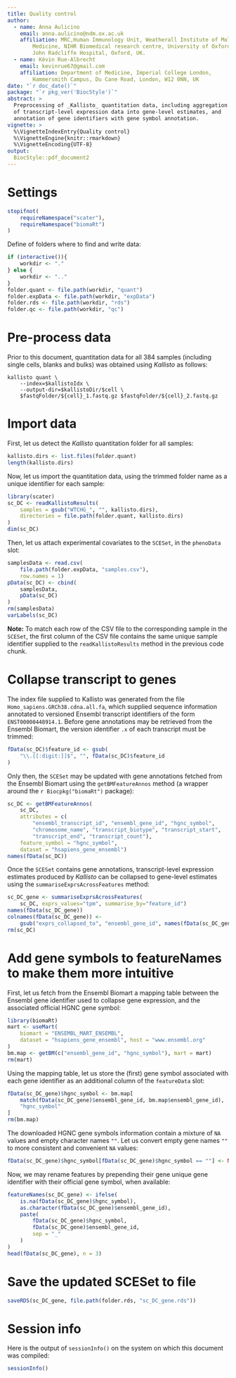 ```yaml
---
title: Quality control
author:
  - name: Anna Aulicino
    email: anna.aulicino@ndm.ox.ac.uk
    affiliation: MRC,Human Immunology Unit, Weatherall Institute of Molecular
        Medicine, NIHR Biomedical research centre, University of Oxford,
        John Radcliffe Hospital, Oxford, UK.
  - name: Kévin Rue-Albrecht
    email: kevinrue67@gmail.com
    affiliation: Department of Medicine, Imperial College London,
        Hammersmith Campus, Du Cane Road, London, W12 0NN, UK
date: "`r doc_date()`"
package: "`r pkg_ver('BiocStyle')`"
abstract: >
  Preprocessing of _Kallisto_ quantitation data, including aggregation
  of transcript-level expression data into gene-level estimates, and
  annotation of gene identifiers with gene symbol annotation.
vignette: >
  %\VignetteIndexEntry{Quality control}
  %\VignetteEngine{knitr::rmarkdown}
  %\VignetteEncoding{UTF-8}
output: 
  BiocStyle::pdf_document2
---
```


# Settings

```r
stopifnot(
    requireNamespace("scater"),
    requireNamespace("biomaRt")
)
```

Define of folders where to find and write data:

```r
if (interactive()){
    workdir <- "."
} else {
    workdir <- ".."
}
folder.quant <- file.path(workdir, "quant")
folder.expData <- file.path(workdir, "expData")
folder.rds <- file.path(workdir, "rds")
folder.qc <- file.path(workdir, "qc")
```


# Pre-process data

Prior to this document, quantitation data for all 384 samples
(including single cells, blanks and bulks) was obtained using _Kallisto_ 
as follows:

```
kallisto quant \
    --index=$kallistoIdx \
    --output-dir=$kallistoDir/$cell \
    $fastqFolder/${cell}_1.fastq.gz $fastqFolder/${cell}_2.fastq.gz
```


# Import data

First, let us detect the _Kallisto_ quantitation folder for all samples:

```r
kallisto.dirs <- list.files(folder.quant)
length(kallisto.dirs)
```

Now, let us import the quantitation data, using the trimmed folder name
as a unique identifier for each sample:

```r
library(scater)
sc_DC <- readKallistoResults(
    samples = gsub("WTCHG_", "", kallisto.dirs),
    directories = file.path(folder.quant, kallisto.dirs)
)
dim(sc_DC)
```

Then, let us attach experimental covariates to the `SCESet`, in the `phenoData`
slot:

```r
samplesData <- read.csv(
    file.path(folder.expData, "samples.csv"),
    row.names = 1)
pData(sc_DC) <- cbind(
    samplesData,
    pData(sc_DC)
)
rm(samplesData)
varLabels(sc_DC)
```

**Note:** To match each row of the CSV file to the corresponding sample in the
`SCESet`, the first column of the CSV file contains the same unique sample
identifier supplied to the `readKallistoResults` method in the previous
code chunk.

# Collapse transcript to genes

The index file supplied to Kallisto was generated from the file
`Homo_sapiens.GRCh38.cdna.all.fa`, which supplied sequence information
annotated to versioned Ensembl transcript identifiers of the form
`ENST00000448914.1`.
Before gene annotations may be retrieved from the Ensembl Biomart, the
version identifier `.x` of each transcript must be trimmed:

```r
fData(sc_DC)$feature_id <- gsub(
    "\\.[[:digit:]]$", "", fData(sc_DC)$feature_id
)
```

Only then, the `SCESet` may be updated with gene annotations fetched from
the Ensembl Biomart using the `getBMFeatureAnnos` method (a wrapper around the
`r Biocpkg("biomaRt")` package):

```r
sc_DC <- getBMFeatureAnnos(
    sc_DC,
    attributes = c(
        "ensembl_transcript_id", "ensembl_gene_id", "hgnc_symbol",
        "chromosome_name", "transcript_biotype", "transcript_start",
        "transcript_end", "transcript_count"),
    feature_symbol = "hgnc_symbol",
    dataset = "hsapiens_gene_ensembl")
names(fData(sc_DC))
```

Once the `SCESet` contains gene annotations, transcript-level expression
estimates produced by _Kallisto_ can be collapsed to gene-level estimates using the `summariseExprsAcrossFeatures` method:

```r
sc_DC_gene <- summariseExprsAcrossFeatures(
    sc_DC, exprs_values="tpm", summarise_by="feature_id")
names(fData(sc_DC_gene))
colnames(fData(sc_DC_gene)) <-
    gsub("exprs_collapsed_to", "ensembl_gene_id", names(fData(sc_DC_gene)))
rm(sc_DC)
```

# Add gene symbols to featureNames to make them more intuitive

First, let us fetch from the Ensembl Biomart a mapping table between
the Ensembl gene identifier used to collapse gene expression, and the
associated official HGNC gene symbol:

```r
library(biomaRt)
mart <- useMart(
    biomart = "ENSEMBL_MART_ENSEMBL",
    dataset = "hsapiens_gene_ensembl", host = "www.ensembl.org"
)
bm.map <- getBM(c("ensembl_gene_id", "hgnc_symbol"), mart = mart)
rm(mart)
```

Using the mapping table, let us store the (first) gene symbol associated with
each gene identifier as an additional column of the `featureData` slot:

```r
fData(sc_DC_gene)$hgnc_symbol <- bm.map[
    match(fData(sc_DC_gene)$ensembl_gene_id, bm.map$ensembl_gene_id),
    "hgnc_symbol"
]
rm(bm.map)
```

The downloaded HGNC gene symbols information contain a mixture of `NA` values
and empty character names `""`. Let us convert empty gene names `""` to
more consistent and convenient `NA` values:

```r
fData(sc_DC_gene)$hgnc_symbol[fData(sc_DC_gene)$hgnc_symbol == ""] <- NA
```

Now, we may rename features by prepending their gene unique gene identifier
with their official gene symbol, when available:

```r
featureNames(sc_DC_gene) <- ifelse(
    is.na(fData(sc_DC_gene)$hgnc_symbol),
    as.character(fData(sc_DC_gene)$ensembl_gene_id),
    paste(
        fData(sc_DC_gene)$hgnc_symbol,
        fData(sc_DC_gene)$ensembl_gene_id,
        sep = "_"
    )
)
head(fData(sc_DC_gene), n = 3)
```

# Save the updated SCESet to file

```r
saveRDS(sc_DC_gene, file.path(folder.rds, "sc_DC_gene.rds"))
```

# Session info

Here is the output of `sessionInfo()` on the system on which this
document was compiled:

```r
sessionInfo()
```


[R]: http://r-project.org
[RStudio]: http://www.rstudio.com/
